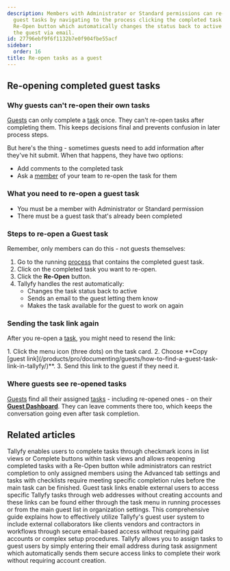 ```yaml
---
description: Members with Administrator or Standard permissions can re-open completed
  guest tasks by navigating to the process clicking the completed task and using the
  Re-Open button which automatically changes the status back to active and notifies
  the guest via email.
id: 27796ebf9f6f1132b7e0f904fbe55acf
sidebar:
  order: 16
title: Re-open tasks as a guest
---
```



## Re-opening completed guest tasks

### Why guests can't re-open their own tasks

[Guests](/products/pro/documenting/guests/) can only complete a [task](/products/pro/tracking-and-tasks/tasks/) once. They can't re-open tasks after completing them. This keeps decisions final and prevents confusion in later process steps.

But here's the thing - sometimes guests need to add information after they've hit submit. When that happens, they have two options:
- Add comments to the completed task
- Ask a [member](/products/pro/documenting/members/) of your team to re-open the task for them

### What you need to re-open a guest task
- You must be a member with Administrator or Standard permission
- There must be a guest task that's already been completed

### Steps to re-open a Guest task

Remember, only members can do this - not guests themselves:
<Steps>
1. Go to the running [process](/products/pro/tracking-and-tasks/processes/) that contains the completed guest task.
2. Click on the completed task you want to re-open.
3. Click the **Re-Open** button.
4. Tallyfy handles the rest automatically:
   - Changes the task status back to active
   - Sends an email to the guest letting them know
   - Makes the task available for the guest to work on again
</Steps>

### Sending the task link again

After you re-open a [task](/products/pro/tracking-and-tasks/tasks/), you might need to resend the link:

<Steps>
1. Click the menu icon (three dots) on the task card.
2. Choose **Copy [guest link](/products/pro/documenting/guests/how-to-find-a-guest-task-link-in-tallyfy/)**.
3. Send this link to the guest if they need it.
</Steps>

### Where guests see re-opened tasks

[Guests](/products/pro/documenting/guests/) find all their assigned [tasks](/products/pro/tracking-and-tasks/tasks/) - including re-opened ones - on their **[Guest Dashboard](/products/pro/documenting/guests/how-can-guests-monitor-their-processes-on-tallyfy/)**. They can leave comments there too, which keeps the conversation going even after task completion.

<lite-vimeo videoid="333173184"></lite-vimeo>


## Related articles
<CardGrid>
<LinkTitleCard header="<b>Tasks > Complete or reopen tasks</b>" href="/products/pro/tracking-and-tasks/tasks/how-can-i-complete-or-reopen-tasks-in-tallyfy/" > Tallyfy enables users to complete tasks through checkmark icons in list views or Complete buttons within task views and allows reopening completed tasks with a Re-Open button while administrators can restrict completion to only assigned members using the Advanced tab settings and tasks with checklists require meeting specific completion rules before the main task can be finished. </LinkTitleCard>
<LinkTitleCard header="<b>Guests > Get a guest's unique link</b>" href="/products/pro/documenting/guests/how-to-find-a-guest-task-link-in-tallyfy/" > Guest task links enable external users to access specific Tallyfy tasks through web addresses without creating accounts and these links can be found either through the task menu in running processes or from the main guest list in organization settings. </LinkTitleCard>
<LinkTitleCard header="<b>Guests > Assigning guests</b>" href="/products/pro/documenting/guests/guest-user-guide/" > This comprehensive guide explains how to effectively utilize Tallyfy's guest user system to include external collaborators like clients vendors and contractors in workflows through secure email-based access without requiring paid accounts or complex setup procedures. </LinkTitleCard>
<LinkTitleCard header="<b>Guests > Assign tasks to guests</b>" href="/products/pro/documenting/guests/how-can-i-assign-tasks-to-guest-users-in-tallyfy/" > Tallyfy allows you to assign tasks to guest users by simply entering their email address during task assignment which automatically sends them secure access links to complete their work without requiring account creation. </LinkTitleCard>
</CardGrid>